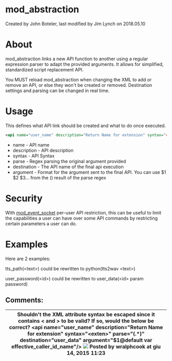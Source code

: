 
# mod_abstraction 

 Created by  John Boteler, last modified by  Jim Lynch on 2018.05.10

# About

mod\_abstraction links a new API function to another using a regular expression parser to adapt the provided arguments. It allows for simplified, standardized script replacement API.

You MUST reload mod\_abstraction when changing the XML to add or remove an API, or else they won't be created or removed. Destination settings and parsing can be changed in real time.

# Usage

This defines what API link should be created and what to do once executed.

```xml
<api name="user_name" description="Return Name for extension" syntax="<exten>" parse="(.*)" destination="user_data" argument="$1@default var effective_caller_id_name"/>
```

* name - API name
* description - API description
* syntax - API Syntax
* parse - Regex parsing the original argument provided
* destination - The API name of the final api execution
* argument - Format for the argument sent to the final API. You can use $1 $2 $3... from the () result of the parse regex

#  Security 

With [mod\_event\_socket](mod_event_socket_1048924.mdx#11-acl) per-user API restriction, this can be useful to limit the capabilities a user can have over some API commands by restricting certain parameters a user can do.

# Examples 

Here are 2 examples:

tts\_path(&lt;text>) could be rewritten to python(tts2wav &lt;text>)

user\_password(&lt;id>) could be rewritten to user\_data(&lt;id> param password)

## Comments:

| Shouldn't the XML attribute syntax be escaped since it contains &lt; and > to be valid? If so, would the below be correct? &lt;api name\="user\_name" description\="Return Name for extension" syntax="&lt;exten&gt;" parse="(.\*)" destination="user\_data" argument="$1@default var effective\_caller\_id\_name"/> ![](/images/icons/contenttypes/comment_16.png) Posted by wralphcook at giu 14, 2015 11:23 |
| ------------------------------------------------------------------------------------------------------------------------------------------------------------------------------------------------------------------------------------------------------------------------------------------------------------------------------------------------------------------------------------------------------- |


